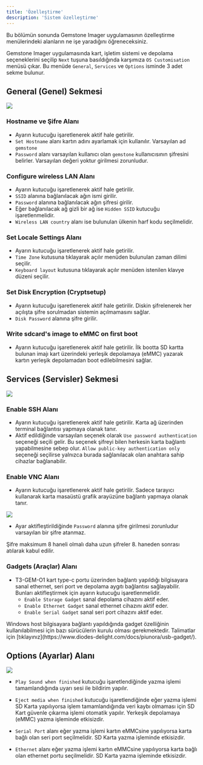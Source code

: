 ```yaml
---
title: 'Özelleştirme'
description: 'Sistem özelleştirme'
---
```


<Tip>
Bu bölümün sonunda Gemstone Imager uygulamasının özelleştirme menülerindeki alanların ne işe yaradığını öğreneceksiniz.
</Tip>

Gemstone Imager uygulamasında kart, işletim sistemi ve depolama seçeneklerini seçilip `Next` tuşuna basıldığında
karşımıza `OS Customisation` menüsü çıkar. Bu menüde `General`, `Services` ve `Options` isminde 3 adet sekme bulunur.

## General (Genel) Sekmesi

<Frame>
  <img src="/images/gem-imager/general-tab.png"/>
</Frame>

### Hostname ve Şifre Alanı

- Ayarın kutucuğu işaretlenerek aktif hale getirilir.
- `Set Hostname` alanı kartın adını ayarlamak için kullanılır. Varsayılan ad `gemstone`
- `Password` alanı varsayılan kullanıcı olan `gemstone` kullanıcısının şifresini belirler. Varsayılan değeri
   yoktur girilmesi zorunludur. 

### Configure wireless LAN Alanı

- Ayarın kutucuğu işaretlenerek aktif hale getirilir.
- `SSID` alanına bağlanılacak ağın ismi girilir.
- `Password` alanına bağlanılacak ağın şifresi girilir.
- Eğer bağlanılacak ağ gizli bir ağ ise `Hidden SSID` kutucuğu işaretlenmelidir.
- `Wireless LAN country` alanı ise bulunulan ülkenin harf kodu seçilmelidir.

### Set Locale Settings Alanı

- Ayarın kutucuğu işaretlenerek aktif hale getirilir.
- `Time Zone` kutusuna tıklayarak açılır menüden bulunulan zaman dilimi seçilir.
- `Keyboard layout` kutusuna tıklayarak açılır menüden istenilen klavye düzeni seçilir. 

### Set Disk Encryption (Cryptsetup)

- Ayarın kutucuğu işaretlenerek aktif hale getirilir. Diskin şifrelenerek her açılışta şifre sorulmadan sistemin
  açılmamasını sağlar.
- `Disk Password` alanına şifre girilir.

### Write sdcard's image to eMMC on first boot

- Ayarın kutucuğu işaretlenerek aktif hale getirilir. İlk bootta SD kartta bulunan imajı kart üzerindeki yerleşik
  depolamaya (eMMC) yazarak kartın yerleşik depolamadan boot edilebilmesini sağlar.

## Services (Servisler) Sekmesi

<Frame>
  <img src="/images/gem-imager/services-tab.png"/>
</Frame>

### Enable SSH Alanı

- Ayarın kutucuğu işaretlenerek aktif hale getirilir. Karta ağ üzerinden terminal bağlantısı yapmaya olanak tanır.
- Aktif edildiğinde varsayılan seçenek olarak `Use password authentication` seçeneği seçili gelir. Bu seçenek
  şifreyi bilen herkesin karta bağlantı yapabilmesine sebep olur. `Allow public-key authentication only` seçeneği
  seçilirse yalnızca burada sağlanılacak olan anahtara sahip cihazlar bağlanabilir. 

### Enable VNC Alanı

- Ayarın kutucuğu işaretlenerek aktif hale getirilir. Sadece tarayıcı kullanarak karta masaüstü grafik arayüzüne
  bağlantı yapmaya olanak tanır.

<Frame caption="Todo: Screenshot taken from VNC connection">
  <img className="rounded-lg" noZoom src="/images/under-construction.png" />
</Frame>

- Ayar aktifleştirildiğinde `Password` alanına şifre girilmesi zorunludur varsayılan bir şifre atanmaz. 

<Note>Şifre maksimum 8 haneli olmalı daha uzun şifreler 8. haneden sonrası atılarak kabul edilir.</Note>

### Gadgets (Araçlar) Alanı

- T3-GEM-O1 kart type-c portu üzerinden bağlantı yapıldığı bilgisayara sanal ethernet, seri port ve depolama
  aygıtı bağlantısı sağlayabilir. Bunları aktifleştirmek için ayarın kutucuğu işaretlenmelidir.
  - `Enable Storage Gadget` sanal depolama cihazını aktif eder.
  - `Enable Ethernet Gadget` sanal ethernet cihazını aktif eder.
  - `Enable Serial Gadget` sanal seri port cihazını aktif eder.

<Note>
Windows host bilgisayara bağlantı yapıldığında gadget özelliğinin kullanılabilmesi için bazı sürücülerin kurulu
olması gerekmektedir. Talimatlar için [tıklayınız](https://www.diodes-delight.com/docs/piunora/usb-gadget/).
</Note>

## Options (Ayarlar) Alanı

<Frame>
  <img src="/images/gem-imager/options-tab.png"/>
</Frame>

- `Play Sound when finished` kutucuğu işaretlendiğinde yazma işlemi tamamlandığında uyarı sesi ile bildirim yapılır.

- `Eject media when finished` kutucuğu işaretlendiğinde eğer yazma işlemi SD Karta yapılıyorsa işlem tamamlandığında
   veri kaybı olmaması için SD Kart güvenle çıkarma işlemi otomatik yapılır. Yerkeşik depolamaya (eMMC) yazma işleminde etkisizdir.

- `Serial Port` alanı eğer yazma işlemi kartın eMMCsine yapılıyorsa karta bağlı olan seri port seçilmelidir. SD Karta
  yazma işleminde etkisizdir.

- `Ethernet` alanı eğer yazma işlemi kartın eMMCsine yapılıyorsa karta bağlı olan ethernet portu seçilmelidir.
  SD Karta yazma işleminde etkisizdir.
